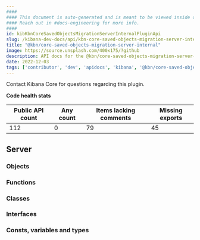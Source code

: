```yaml
---
####
#### This document is auto-generated and is meant to be viewed inside our experimental, new docs system.
#### Reach out in #docs-engineering for more info.
####
id: kibKbnCoreSavedObjectsMigrationServerInternalPluginApi
slug: /kibana-dev-docs/api/kbn-core-saved-objects-migration-server-internal
title: "@kbn/core-saved-objects-migration-server-internal"
image: https://source.unsplash.com/400x175/?github
description: API docs for the @kbn/core-saved-objects-migration-server-internal plugin
date: 2022-12-03
tags: ['contributor', 'dev', 'apidocs', 'kibana', '@kbn/core-saved-objects-migration-server-internal']
---
```




Contact Kibana Core for questions regarding this plugin.

**Code health stats**

| Public API count  | Any count | Items lacking comments | Missing exports |
|-------------------|-----------|------------------------|-----------------|
| 112 | 0 | 79 | 45 |

## Server

### Objects
<DocDefinitionList data={kbnCoreSavedObjectsMigrationServerInternalObj.server.objects}/>

### Functions
<DocDefinitionList data={kbnCoreSavedObjectsMigrationServerInternalObj.server.functions}/>

### Classes
<DocDefinitionList data={kbnCoreSavedObjectsMigrationServerInternalObj.server.classes}/>

### Interfaces
<DocDefinitionList data={kbnCoreSavedObjectsMigrationServerInternalObj.server.interfaces}/>

### Consts, variables and types
<DocDefinitionList data={kbnCoreSavedObjectsMigrationServerInternalObj.server.misc}/>

